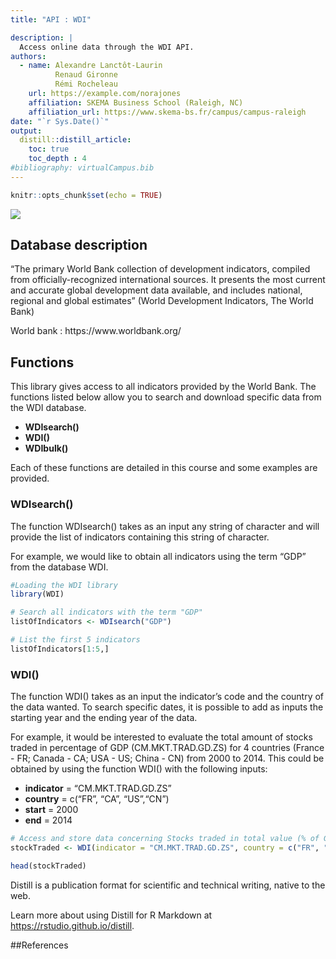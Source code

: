 ```yaml
---
title: "API : WDI"

description: |
  Access online data through the WDI API.
authors:
  - name: Alexandre Lanctôt-Laurin
          Renaud Gironne 
          Rémi Rocheleau 
    url: https://example.com/norajones
    affiliation: SKEMA Business School (Raleigh, NC)
    affiliation_url: https://www.skema-bs.fr/campus/campus-raleigh 
date: "`r Sys.Date()`"
output: 
  distill::distill_article:
    toc: true
    toc_depth : 4
#bibliography: virtualCampus.bib
---
```


```r
knitr::opts_chunk$set(echo = TRUE)
```

![](./WDI.png)

## Database description 

"The primary World Bank collection of development indicators, compiled from officially-recognized international sources. It presents the most current and accurate global development data available, and includes national, regional and global estimates" (World Development Indicators, The World Bank) 

World bank : https://www.worldbank.org/ 

## Functions 

This library gives access to all indicators provided by the World Bank. The functions listed below allow you to search and download specific data from the WDI database. 

* **WDIsearch()**
* **WDI()**
* **WDIbulk()**  

Each of these functions are detailed in this course and some examples are provided. 

### WDIsearch()

The function WDIsearch() takes as an input any string of character and will provide the list of indicators containing this string of character. 

For example, we would like to obtain all indicators using the term “GDP” from the database WDI.

```r
#Loading the WDI library
library(WDI)

# Search all indicators with the term "GDP"
listOfIndicators <- WDIsearch("GDP")

# List the first 5 indicators
listOfIndicators[1:5,]
```

### WDI()

The function WDI() takes as an input the indicator's code and the country of the data wanted. To search specific dates, it is possible to add as inputs the starting year and the ending year of the data. 

For example, it would be interested to evaluate the total amount of stocks traded in percentage of GDP (CM.MKT.TRAD.GD.ZS) for 4 countries (France - FR; Canada - CA; USA - US; China - CN) from 2000 to 2014. This could be obtained by using the function WDI() with the following inputs: 

* __indicator__ = "CM.MKT.TRAD.GD.ZS"
* __country__ = c("FR", "CA", "US","CN")
* __start__ = 2000
* __end__ = 2014

```r
# Access and store data concerning Stocks traded in total value (% of GDP)
stockTraded <- WDI(indicator = "CM.MKT.TRAD.GD.ZS", country = c("FR", "CA", "US","CN"), start = 2000, end = 2016)

head(stockTraded)
```



Distill is a publication format for scientific and technical writing, native to the web. 

Learn more about using Distill for R Markdown at <https://rstudio.github.io/distill>. 

##References




